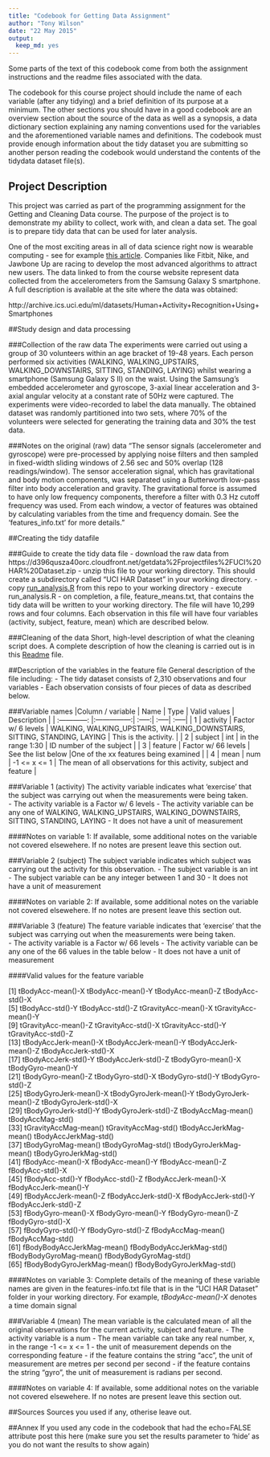 ```yaml
---
title: "Codebook for Getting Data Assignment"
author: "Tony Wilson"
date: "22 May 2015"
output:
  keep_md: yes
---
```

Some parts of the text of this codebook come from both the assignment instructions and the readme files associated with the data.

The codebook for this course project should include the name of each variable (after any tidying) and a brief definition of its purpose at a minimum. The other sections you should have in a good codebook are an overview section about the source of the data as well as a synopsis, a data dictionary section explaining any naming conventions used for the variables and the aforementioned variable names and definitions. The codebook must provide enough information about the tidy dataset you are submitting so another person reading the codebook would understand the contents of the tidydata dataset file(s). 

## Project Description
This project was carried as part of the programming assignment for the Getting and Cleaning Data course.  The purpose of the project is to demonstrate my ability to collect, work with, and clean a data set. The goal is to prepare tidy data that can be used for later analysis. 

One of the most exciting areas in all of data science right now is wearable computing - see for example [this article](http://www.insideactivitytracking.com/data-science-activity-tracking-and-the-battle-for-the-worlds-top-sports-brand/). Companies like Fitbit, Nike, and Jawbone Up are racing to develop the most advanced algorithms to attract new users. The data linked to from the course website represent data collected from the accelerometers from the Samsung Galaxy S smartphone. A full description is available at the site where the data was obtained: 

http://archive.ics.uci.edu/ml/datasets/Human+Activity+Recognition+Using+Smartphones 


##Study design and data processing

###Collection of the raw data
The experiments were carried out using a group of 30 volunteers within an age bracket of 19-48 years. Each person performed six activities (WALKING, WALKING_UPSTAIRS, WALKING_DOWNSTAIRS, SITTING, STANDING, LAYING) whilst wearing a smartphone (Samsung Galaxy S II) on the waist. Using the Samsung's embedded accelerometer and gyroscope, 3-axial linear acceleration and 3-axial angular velocity at a constant rate of 50Hz were captured. The experiments were video-recorded to label the data manually. The obtained dataset was randomly partitioned into two sets, where 70% of the volunteers were selected for generating the training data and 30% the test data. 

###Notes on the original (raw) data 
"The sensor signals (accelerometer and gyroscope) were pre-processed by applying noise filters and then sampled in fixed-width sliding windows of 2.56 sec and 50% overlap (128 readings/window). The sensor acceleration signal, which has gravitational and body motion components, was separated using a Butterworth low-pass filter into body acceleration and gravity. The gravitational force is assumed to have only low frequency components, therefore a filter with 0.3 Hz cutoff frequency was used. From each window, a vector of features was obtained by calculating variables from the time and frequency domain. See the 'features_info.txt' for more details."

##Creating the tidy datafile

###Guide to create the tidy data file
- download the raw data from https://d396qusza40orc.cloudfront.net/getdata%2Fprojectfiles%2FUCI%20HAR%20Dataset.zip
- unzip this file to your working directory.  This should create a subdirectory called "UCI HAR Dataset" in your working directory.
- copy [run_analysis.R](https://github.com/wilsonae/GetData_Assignment/blob/master/run_analysis.R) from this repo to your working directory 
- execute run_analysis.R
- on completion, a file, feature_means.txt, that contains the tidy data will be written to your working directory.  The file will have 10,299 rows and four columns.  Each observation in this file will have four variables (activity, subject, feature, mean) which are described below.

###Cleaning of the data
Short, high-level description of what the cleaning script does. A complete description of how the cleaning is carried out is in this [Readme](https://github.com/wilsonae/GetData_Assignment/blob/master/README.md) file.

##Description of the variables in the feature file
General description of the file including:
 - The tidy dataset consists of 2,310 observations and four variables
 - Each observation consists of four pieces of data as described below.

###Variable names
|Column / variable  | Name  | Type | Valid values | Description |
| :------------: |:---------------:| :-----:| :-----| :-----|
| 1 | activity | Factor w/ 6 levels | WALKING, WALKING_UPSTAIRS, WALKING_DOWNSTAIRS, SITTING, STANDING, LAYING | This is the activity. |
| 2 | subject |   int | in the range 1:30 | ID number of the subject |
| 3 | feature | Factor w/ 66 levels | See the list below |One of the xx features being examined |
| 4 | mean | num | -1 <= x <= 1 | The mean of all observations for this activity, subject and feature |

###Variable 1 (activity)
The activity variable indicates what 'exercise' that the subject was carrying out when the measurements were being taken.  
- The activity variable is a Factor w/ 6 levels
- The activity variable can be any one of WALKING, WALKING_UPSTAIRS, WALKING_DOWNSTAIRS, SITTING, STANDING, LAYING
- It does not have a unit of measurement

####Notes on variable 1:
If available, some additional notes on the variable not covered elsewehere. If no notes are present leave this section out.

###Variable 2 (subject)
The subject variable indicates which subject was carrying out the activity for this observation.
- The subject variable is an int
- The subject variable can be any integer between 1 and 30
- It does not have a unit of measurement

####Notes on variable 2:
If available, some additional notes on the variable not covered elsewehere. If no notes are present leave this section out.

###Variable 3 (feature)
The feature variable indicates that 'exercise' that the subject was carrying out when the measurements were being taken.  
- The activity variable is a Factor w/ 66 levels
- The activity variable can be any one of the 66 values in the table below
- It does not have a unit of measurement

####Valid values for the feature variable

 [1] tBodyAcc-mean()-X           tBodyAcc-mean()-Y           tBodyAcc-mean()-Z           tBodyAcc-std()-X           
 [5] tBodyAcc-std()-Y            tBodyAcc-std()-Z            tGravityAcc-mean()-X        tGravityAcc-mean()-Y       
 [9] tGravityAcc-mean()-Z        tGravityAcc-std()-X         tGravityAcc-std()-Y         tGravityAcc-std()-Z        
[13] tBodyAccJerk-mean()-X       tBodyAccJerk-mean()-Y       tBodyAccJerk-mean()-Z       tBodyAccJerk-std()-X       
[17] tBodyAccJerk-std()-Y        tBodyAccJerk-std()-Z        tBodyGyro-mean()-X          tBodyGyro-mean()-Y         
[21] tBodyGyro-mean()-Z          tBodyGyro-std()-X           tBodyGyro-std()-Y           tBodyGyro-std()-Z          
[25] tBodyGyroJerk-mean()-X      tBodyGyroJerk-mean()-Y      tBodyGyroJerk-mean()-Z      tBodyGyroJerk-std()-X      
[29] tBodyGyroJerk-std()-Y       tBodyGyroJerk-std()-Z       tBodyAccMag-mean()          tBodyAccMag-std()          
[33] tGravityAccMag-mean()       tGravityAccMag-std()        tBodyAccJerkMag-mean()      tBodyAccJerkMag-std()      
[37] tBodyGyroMag-mean()         tBodyGyroMag-std()          tBodyGyroJerkMag-mean()     tBodyGyroJerkMag-std()     
[41] fBodyAcc-mean()-X           fBodyAcc-mean()-Y           fBodyAcc-mean()-Z           fBodyAcc-std()-X           
[45] fBodyAcc-std()-Y            fBodyAcc-std()-Z            fBodyAccJerk-mean()-X       fBodyAccJerk-mean()-Y      
[49] fBodyAccJerk-mean()-Z       fBodyAccJerk-std()-X        fBodyAccJerk-std()-Y        fBodyAccJerk-std()-Z       
[53] fBodyGyro-mean()-X          fBodyGyro-mean()-Y          fBodyGyro-mean()-Z          fBodyGyro-std()-X          
[57] fBodyGyro-std()-Y           fBodyGyro-std()-Z           fBodyAccMag-mean()          fBodyAccMag-std()          
[61] fBodyBodyAccJerkMag-mean()  fBodyBodyAccJerkMag-std()   fBodyBodyGyroMag-mean()     fBodyBodyGyroMag-std()     
[65] fBodyBodyGyroJerkMag-mean() fBodyBodyGyroJerkMag-std() 

####Notes on variable 3:
Complete details of the meaning of these variable names are given in the features-info.txt file that is in the "UCI HAR Dataset" folder in your working directory.  For example, *tBodyAcc-mean()-X* denotes a time domain signal 


###Variable 4 (mean)
The mean variable is the calculated mean of all the original observations for the current activity, subject and feature.
- The activity variable is a num
- The mean variable can take any real number, x, in the range -1 <= x <= 1
- the unit of measurement depends on the corresponding feature
  - if the feature contains the string "acc", the unit of measurement are metres per second per second
  - if the feature contains the string "gyro", the unit of measurement is radians per second.

####Notes on variable 4:
If available, some additional notes on the variable not covered elsewehere. If no notes are present leave this section out.

##Sources
Sources you used if any, otherise leave out.

##Annex
If you used any code in the codebook that had the echo=FALSE attribute post this here (make sure you set the results parameter to 'hide' as you do not want the results to show again)

